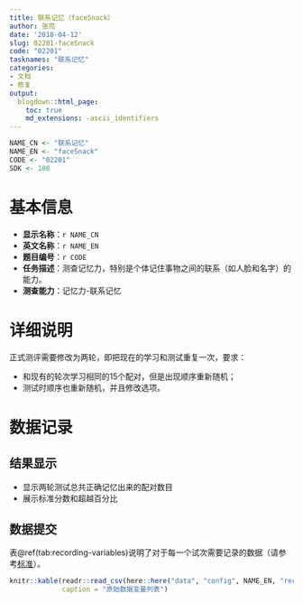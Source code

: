 ```yaml
---
title: 联系记忆（faceSnack）
author: 张亮
date: '2018-04-12'
slug: 02201-faceSnack
code: "02201"
tasknames: "联系记忆"
categories:
- 文档
- 修复
output:
  blogdown::html_page:
    toc: true
    md_extensions: -ascii_identifiers
---
```


```r
NAME_CN <- "联系记忆"
NAME_EN <- "faceSnack"
CODE <- "02201"
SDK <- 100
```

# 基本信息

* **显示名称**：`r NAME_CN`
* **英文名称**：`r NAME_EN`
* **题目编号**：`r CODE`
* **任务描述**：测查记忆力，特别是个体记住事物之间的联系（如人脸和名字）的能力。
* **测查能力**：记忆力-联系记忆

# 详细说明

正式测评需要修改为两轮，即把现在的学习和测试重复一次，要求：

* 和现有的轮次学习相同的15个配对，但是出现顺序重新随机；
* 测试时顺序也重新随机，并且修改选项。

# 数据记录

## 结果显示

+ 显示两轮测试总共正确记忆出来的配对数目
+ 展示标准分数和超越百分比

## 数据提交

表\@ref(tab:recording-variables)说明了对于每一个试次需要记录的数据（请参考[标准](`r blogdown::shortcode("relref", "standard.html")`)）。

```r
knitr::kable(readr::read_csv(here::here("data", "config", NAME_EN, "recs.csv")),
             caption = "原始数据变量列表")
```
